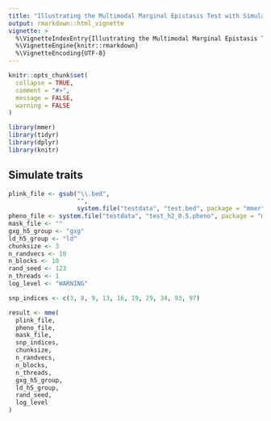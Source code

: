 ```yaml
---
title: "Illustrating the Multimodal Marginal Epistasis Test with Simulated Data"
output: rmarkdown::html_vignette
vignette: >
  %\VignetteIndexEntry{Illustrating the Multimodal Marginal Epistasis Test with Simulated Data}
  %\VignetteEngine{knitr::rmarkdown}
  %\VignetteEncoding{UTF-8}
---
```


```r
knitr::opts_chunk$set(
  collapse = TRUE,
  comment = "#>",
  message = FALSE, 
  warning = FALSE
)
```

```r
library(mmer)
library(tidyr)
library(dplyr)
library(knitr)
```

## Simulate traits


```r
plink_file <- gsub("\\.bed",
                   "",
                   system.file("testdata", "test.bed", package = "mmer"))
pheno_file <- system.file("testdata", "test_h2_0.5.pheno", package = "mmer")
mask_file <- ""
gxg_h5_group <- "gxg"
ld_h5_group <- "ld"
chunksize <- 3
n_randvecs <- 10
n_blocks <- 10
rand_seed <- 123
n_threads <- 1
log_level <- "WARNING"

snp_indices <- c(3, 8, 9, 13, 16, 19, 29, 34, 93, 97)

result <- mme(
  plink_file,
  pheno_file,
  mask_file,
  snp_indices,
  chunksize,
  n_randvecs,
  n_blocks,
  n_threads,
  gxg_h5_group,
  ld_h5_group,
  rand_seed,
  log_level
)
```

